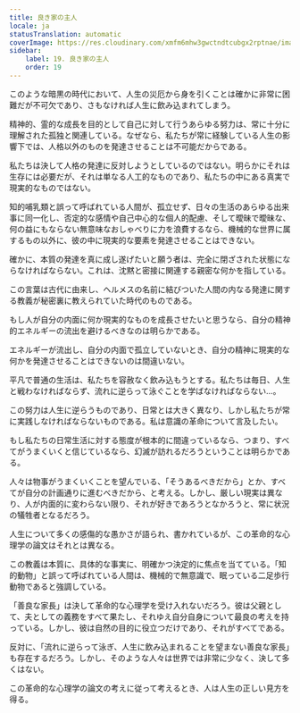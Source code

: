 ```yaml
---
title: 良き家の主人
locale: ja
statusTranslation: automatic
coverImage: https://res.cloudinary.com/xmfm6mhw3gwctndtcubgx2rptnae/image/upload/v1740468922/small_cover_tratado_de_psicologia_revolucionaria_a4c0dca4e0.webp
sidebar:
    label: 19. 良き家の主人
    order: 19
---
```

このような暗黒の時代において、人生の災厄から身を引くことは確かに非常に困難だが不可欠であり、さもなければ人生に飲み込まれてしまう。

精神的、霊的な成長を目的として自己に対して行うあらゆる努力は、常に十分に理解された孤独と関連している。なぜなら、私たちが常に経験している人生の影響下では、人格以外のものを発達させることは不可能だからである。

私たちは決して人格の発達に反対しようとしているのではない。明らかにそれは生存には必要だが、それは単なる人工的なものであり、私たちの中にある真実で現実的なものではない。

知的哺乳類と誤って呼ばれている人間が、孤立せず、日々の生活のあらゆる出来事に同一化し、否定的な感情や自己中心的な個人的配慮、そして曖昧で曖昧な、何の益にもならない無意味なおしゃべりに力を浪費するなら、機械的な世界に属するもの以外に、彼の中に現実的な要素を発達させることはできない。

確かに、本質の発達を真に成し遂げたいと願う者は、完全に閉ざされた状態にならなければならない。これは、沈黙と密接に関連する親密な何かを指している。

この言葉は古代に由来し、ヘルメスの名前に結びついた人間の内なる発達に関する教義が秘密裏に教えられていた時代のものである。

もし人が自分の内面に何か現実的なものを成長させたいと思うなら、自分の精神的エネルギーの流出を避けるべきなのは明らかである。

エネルギーが流出し、自分の内面で孤立していないとき、自分の精神に現実的な何かを発達させることはできないのは間違いない。

平凡で普通の生活は、私たちを容赦なく飲み込もうとする。私たちは毎日、人生と戦わなければならず、流れに逆らって泳ぐことを学ばなければならない…。

この努力は人生に逆らうものであり、日常とは大きく異なり、しかし私たちが常に実践しなければならないものである。私は意識の革命について言及したい。

もし私たちの日常生活に対する態度が根本的に間違っているなら、つまり、すべてがうまくいくと信じているなら、幻滅が訪れるだろうということは明らかである。

人々は物事がうまくいくことを望んでいる、「そうあるべきだから」とか、すべてが自分の計画通りに進むべきだから、と考える。しかし、厳しい現実は異なり、人が内面的に変わらない限り、それが好きであろうとなかろうと、常に状況の犠牲者となるだろう。

人生について多くの感傷的な愚かさが語られ、書かれているが、この革命的な心理学の論文はそれとは異なる。

この教義は本質に、具体的な事実に、明確かつ決定的に焦点を当てている。「知的動物」と誤って呼ばれている人間は、機械的で無意識で、眠っている二足歩行動物であると強調している。

「善良な家長」は決して革命的な心理学を受け入れないだろう。彼は父親として、夫としての義務をすべて果たし、それゆえ自分自身について最良の考えを持っている。しかし、彼は自然の目的に役立つだけであり、それがすべてである。

反対に、「流れに逆らって泳ぎ、人生に飲み込まれることを望まない善良な家長」も存在するだろう。しかし、そのような人々は世界では非常に少なく、決して多くはない。

この革命的な心理学の論文の考えに従って考えるとき、人は人生の正しい見方を得る。

